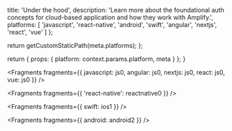 
  title: 'Under the hood',
  description: 'Learn more about the foundational auth concepts for cloud-based application and how they work with Amplify.',
  platforms: [
    'javascript',
    'react-native',
    'android',
    'swift',
    'angular',
    'nextjs',
    'react',
    'vue'
  ]
};

  return getCustomStaticPath(meta.platforms);
};

  return {
    props: {
      platform: context.params.platform,
      meta
    }
  };
}


<Fragments
  fragments={{
    javascript: js0,
    angular: js0,
    nextjs: js0,
    react: js0,
    vue: js0
  }}
/>


<Fragments fragments={{ 'react-native': reactnative0 }} />


<Fragments fragments={{ swift: ios1 }} />


<Fragments fragments={{ android: android2 }} />
